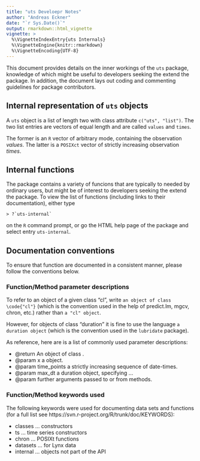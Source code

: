 ```yaml
---
title: "uts Develoepr Notes"
author: "Andreas Eckner"
date: "`r Sys.Date()`"
output: rmarkdown::html_vignette
vignette: >
  %\VignetteIndexEntry{uts Internals}
  %\VignetteEngine{knitr::rmarkdown}
  %\VignetteEncoding{UTF-8}
---
```


This document provides details on the inner workings of the `uts` package, knowledge of which might be useful to developers seeking the extend the package. In addition, the document lays out coding and commenting guidelines for package contributors.

## Internal representation of `uts` objects

A `uts` object is a list of length two with class attribute `c("uts", "list")`. The two list entries are vectors of equal length and are called `values` and `times`.

The former is an `R` vector of arbitrary mode, containing the observation *values*. The latter is a `POSIXct` vector of strictly increasing observation *times*.


## Internal functions

The package contains a variety of funcions that are typically to needed by ordinary users, but might be of interest to developers seeking the extend the package. To view the list of functions (including links to their documentation), either type

    > ?`uts-internal`

on the `R` command prompt, or go the HTML help page of the package and select entry `uts-internal`.


## Documentation conventions

To ensure that function are documented in a consistent manner, please follow the conventions below.

### Function/Method parameter descriptions

To refer to an object of a given class "cl", write `an object of class \code{"cl"}` (which is the convention used in the help of predict.lm, mgcv, chron, etc.) rather than `a "cl" object`.

However, for objects of class "duration" it is fine to use the language `a duration object` (which is the convention used in the `lubridate` package).

As reference, here are is a list of commonly used parameter descriptions:

* @return An object of class \code{"uts"}.
* @param x a \code{"uts"} object.
* @param time_points a strictly increasing sequence of \code{\link{POSIXct}} date-times.
* @param max_dt a duration object, specifying ...
* @param \dots further arguments passed to or from methods.

### Function/Method keywords used

The following keywords were used for documenting data sets and functions (for a full list see https://svn.r-project.org/R/trunk/doc/KEYWORDS):

* classes ... constructors
* ts ... time series constructors 
* chron ... POSIXt functions
* datasets ... for Lynx data
* internal ... objects not part of the API


